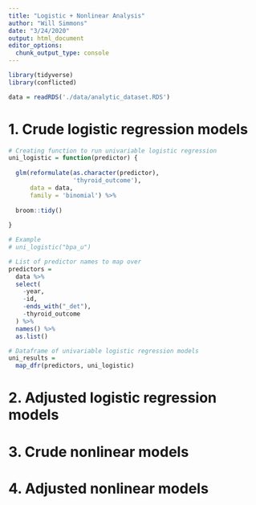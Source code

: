 ```yaml
---
title: "Logistic + Nonlinear Analysis"
author: "Will Simmons"
date: "3/24/2020"
output: html_document
editor_options: 
  chunk_output_type: console
---
```


```r

library(tidyverse)
library(conflicted)

data = readRDS('./data/analytic_dataset.RDS')

```

# 1. Crude logistic regression models

```r
# Creating function to run univariable logistic regression
uni_logistic = function(predictor) {
  
  glm(reformulate(as.character(predictor),
                  'thyroid_outcome'),
      data = data,
      family = 'binomial') %>% 
  
  broom::tidy()
  
}

# Example
# uni_logistic("bpa_u")
```

```r
# List of predictor names to map over
predictors =
  data %>% 
  select(
    -year,
    -id,
    -ends_with("_det"),
    -thyroid_outcome
  ) %>% 
  names() %>% 
  as.list()

# Dataframe of univariable logistic regression models
uni_results =
  map_dfr(predictors, uni_logistic)

```

# 2. Adjusted logistic regression models

# 3. Crude nonlinear models

# 4. Adjusted nonlinear models

